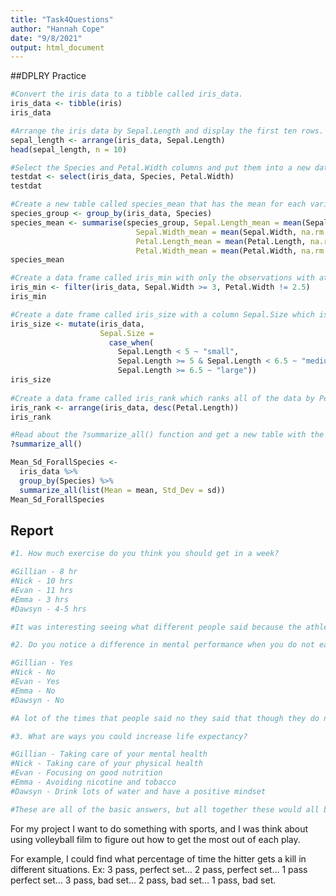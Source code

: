```yaml
---
title: "Task4Questions"
author: "Hannah Cope"
date: "9/8/2021"
output: html_document
---
```


##DPLRY Practice
```r
#Convert the iris data to a tibble called iris_data.
iris_data <- tibble(iris)
iris_data  

#Arrange the iris data by Sepal.Length and display the first ten rows.
sepal_length <- arrange(iris_data, Sepal.Length)
head(sepal_length, n = 10)

#Select the Species and Petal.Width columns and put them into a new data set called testdat.
testdat <- select(iris_data, Species, Petal.Width)
testdat

#Create a new table called species_mean that has the mean for each variable for each Species,
species_group <- group_by(iris_data, Species)
species_mean <- summarise(species_group, Sepal.Length_mean = mean(Sepal.Length, na.rm = TRUE),
                            Sepal.Width_mean = mean(Sepal.Width, na.rm = TRUE),
                            Petal.Length_mean = mean(Petal.Length, na.rm = TRUE),
                            Petal.Width_mean = mean(Petal.Width, na.rm = TRUE))
species_mean         

#Create a data frame called iris_min with only the observations with at least 3 for Sep.Width and not 2.5 for Petal.Width.
iris_min <- filter(iris_data, Sepal.Width >= 3, Petal.Width != 2.5)
iris_min                          

#Create a date frame called iris_size with a column Sepal.Size which is small if Sepal.Length < 5, medium if Speal.Length >= 5 and < 6.5, and large if Sepal.Length >= 6.5.
iris_size <- mutate(iris_data,
                    Sepal.Size = 
                      case_when(
                        Sepal.Length < 5 ~ "small",
                        Sepal.Length >= 5 & Sepal.Length < 6.5 ~ "medium",
                        Sepal.Length >= 6.5 ~ "large"))
iris_size                          
                          
#Create a data frame called iris_rank which ranks all of the data by Petal.Length, where a rnking of 1 is the largest Petal.Length and order by ranking.
iris_rank <- arrange(iris_data, desc(Petal.Length))
iris_rank

#Read about the ?summarize_all() function and get a new table with the means and standard devisations for each species.
?summarize_all()

Mean_Sd_ForallSpecies <- 
  iris_data %>%
  group_by(Species) %>%
  summarize_all(list(Mean = mean, Std_Dev = sd))
Mean_Sd_ForallSpecies 
```

## Report
```r
#1. How much exercise do you think you should get in a week?

#Gillian - 8 hr
#Nick - 10 hrs
#Evan - 11 hrs
#Emma - 3 hrs
#Dawsyn - 4-5 hrs

#It was interesting seeing what different people said because the athletes that I asked said that you needed more exercise per week compared to the non-athletes that I asked. 

#2. Do you notice a difference in mental performance when you do not eat 3 meals a day?

#Gillian - Yes
#Nick - No
#Evan - Yes
#Emma - No
#Dawsyn - No

#A lot of the times that people said no they said that though they do not feel different if they don't get 3 meals, they said that the type of food they eat will effect them more.

#3. What are ways you could increase life expectancy?

#Gillian - Taking care of your mental health
#Nick - Taking care of your physical health
#Evan - Focusing on good nutrition
#Emma - Avoiding nicotine and tobacco
#Dawsyn - Drink lots of water and have a positive mindset

#These are all of the basic answers, but all together these would all be good answers if one person were to do all of these.
```

For my project I want to do something with sports, and I was think about using volleyball film to figure out how to get the most out of each play.

For example, I could find what percentage of time the hitter gets a kill in different situations.
Ex: 3 pass, perfect set... 2 pass, perfect set... 1 pass perfect set... 3 pass, bad set... 2 pass, bad set... 1 pass, bad set.
